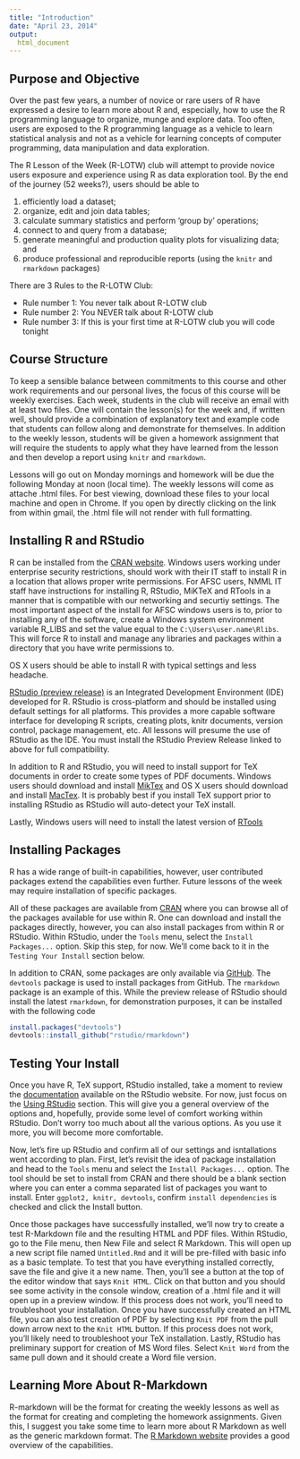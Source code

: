 ```yaml
---
title: "Introduction"
date: "April 23, 2014"
output:
  html_document
---
```


## Purpose and Objective

Over the past few years, a number of novice or rare users of R have expressed a desire to learn more about R and, especially, how to use the R programming language to organize, munge and explore data. Too often, users are exposed to the R programming language as a vehicle to learn statistical analysis and not as a vehicle for learning concepts of computer programming, data manipulation and data exploration.

The R Lesson of the Week (R-LOTW) club will attempt to provide novice users exposure and experience using R as data exploration tool. By the end of the journey (52 weeks?), users should be able to 

1) efficiently load a dataset; 
2) organize, edit and join data tables; 
3) calculate summary statistics and perform 'group by' operations; 
4) connect to and query from a database; 
5) generate meaningful and production quality plots for visualizing data; and 
6) produce professional and reproducible reports (using the `knitr` and `rmarkdown` packages)

<!--more-->

There are 3 Rules to the R-LOTW Club:

- Rule number 1: You never talk about R-LOTW club
- Rule number 2: You NEVER talk about R-LOTW club
- Rule number 3: If this is your first time at R-LOTW club you will code tonight

## Course Structure

To keep a sensible balance between commitments to this course and other work requirements and our personal lives, the focus of this course will be weekly exercises. Each week, students in the club will receive an email with at least two files. One will contain the lesson(s) for the week and, if written well, should provide a combination of explanatory text and example code that students can follow along and demonstrate for themselves. In addition to the weekly lesson, students will be given a homework assignment that will require the students to apply what they have learned from the lesson and then develop a report using `knitr` and `rmarkdown`.

Lessons will go out on Monday mornings and homework will be due the following Monday at noon (local time). The weekly lessons will come as attache .html files. For best viewing, download these files to your local machine and open in Chrome. If you open by directly clicking on the link from within gmail, the .html file will not render with full formatting.

## Installing R and RStudio

R can be installed from the [CRAN website](http://cran.us.r-project.org/). Windows users working under enterprise security restrictions, should work with their IT staff to install R in a location that allows proper write permissions. For AFSC users, NMML IT staff have instructions for installing R, RStudio, MiKTeX and RTools in a manner that is compatible with our networking and securtiy settings. The most important aspect of the install for AFSC windows users is to, prior to installing any of the software, create a Windows system environment variable R_LIBS and set the value equal to the `C:\Users\user.name\Rlibs`. This will force R to install and manage any libraries and packages within a directory that you have write permissions to.

OS X users should be able to install R with typical settings and less headache.

[RStudio (preview release)](http://www.rstudio.com/ide/download/preview) is an Integrated Development Environment (IDE) developed for R. RStudio is cross-platform and should be installed using default settings for all platforms. This provides a more capable software interface for developing R scripts, creating plots, knitr documents, version control, package management, etc. All lessons will presume the use of RStudio as the IDE. You must install the RStudio Preview Release linked to above for full compatibility.

In addition to R and RStudio, you will need to install support for TeX documents in order to create some types of PDF documents. Windows users should download and install [MikTex](http://miktex.org/download) and OS X users should download and install [MacTex](http://tug.org/mactex/downloading.html). It is probably best if you install TeX support prior to installing RStudio as RStudio will auto-detect your TeX install.

Lastly, Windows users will need to install the latest version of [RTools](http://cran.r-project.org/bin/windows/Rtools)

## Installing Packages

R has a wide range of built-in capabilities, however, user contributed packages extend the capabilities even further. Future lessons of the week may require installation of specific packages.

All of these packages are available from [CRAN](http://cran.us.r-project.org/web/packages/available_packages_by_name.html) where you can browse all of the packages available for use within R. One can download and install the packages directly, however, you can also install packages from within R or RStudio. Within RStudio, under the `Tools` menu, select the `Install Packages...` option. Skip this step, for now. We'll come back to it in the `Testing Your Install` section below.

In addition to CRAN, some packages are only available via [GitHub](http://github.com). The `devtools` package is used to install packages from GitHub. The `rmarkdown` package is an example of this. While the preview release of RStudio should install the latest `rmarkdown`, for demonstration purposes, it can be installed with the following code

```r
install.packages("devtools")
devtools::install_github("rstudio/rmarkdown")
```

## Testing Your Install

Once you have R, TeX support, RStudio installed, take a moment to review the [documentation](https://support.rstudio.com/hc/en-us/categories/200035113-Documentation) available on the RStudio website. For now, just focus on the [Using RStudio](https://support.rstudio.com/hc/en-us/sections/200107586-Using-RStudio) section. This will give you a general overview of the options and, hopefully, provide some level of comfort working within RStudio. Don't worry too much about all the various options. As you use it more, you will become more comfortable.

Now, let's fire up RStudio and confirm all of our settings and isntallations went according to plan. First, let's revisit the idea of package installation and head to the `Tools` menu and select the `Install Packages...` option. The tool should be set to install from CRAN and there should be a blank section where you can enter a comma separated list of packages you want to install. Enter `ggplot2, knitr, devtools`, confirm `install dependencies` is checked and click the Install button. 

Once those packages have successfully installed, we'll now try to create a test R-Markdown file and the resulting HTML and PDF files. Within RStudio, go to the File menu, then New File and select R Markdown. This will open up a new script file named `Untitled.Rmd` and it will be pre-filled with basic info as a basic template. To test that you have everything installed correctly, save the file and give it a new name. Then, you'll see a button at the top of the editor window that says `Knit HTML`. Click on that button and you should see some activity in the console window, creation of a .html file and it will open up in a preview window. If this process does not work, you'll need to troubleshoot your installation. Once you have successfully created an HTML file, you can also test creation of PDF by selecting `Knit PDF` from the pull down arrow next to the `Knit HTML` button. If this process does not work, you'll likely need to troubleshoot your TeX installation. Lastly, RStudio has preliminary support for creation of MS Word files. Select `Knit Word` from the same pull down and it should create a Word file version.

## Learning More About R-Markdown

R-markdown will be the format for creating the weekly lessons as well as the format for creating and completing the homework assignments. Given this, I suggest you take some time to learn more about R Markdown as well as the generic markdown format. The [R Markdown website](http://rmarkdown.rstudio.com/) provides a good overview of the capabilities.
